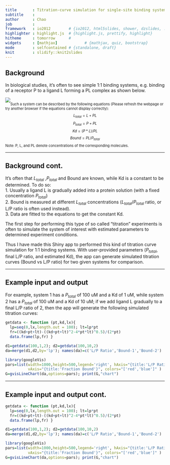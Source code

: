 ```yaml
---
title       : Titration-curve simulation for single-site binding systems
subtitle    : 
author      : Chao
job         : 
framework   : io2012        # {io2012, html5slides, shower, dzslides, ...}
highlighter : highlight.js  # {highlight.js, prettify, highlight}
hitheme     : tomorrow      # 
widgets     : [mathjax]            # {mathjax, quiz, bootstrap}
mode        : selfcontained # {standalone, draft}
knit        : slidify::knit2slides
---
```


## Background

In biological studies, it's often to see simple 1:1 binding systems, e.g. binding of a receptor P to a ligand L forming a PL complex as shown below.

<div style='float:left'> <img src=./binding.png> </div>

<div style='font-size:80%'>
  <br>
  Such a system can be described by the following equations (Please refresh the webpage or try another browser if the equations cannot display correctly):  
  $$ L_{total} = L + PL $$
  $$ P_{total} = P + PL $$
  $$ Kd = (P*L) / PL $$
  $$ Bound = PL / P_{total} $$
  Note: P, L, and PL denote concentrations of the corresponding molecules.
</div>

---

## Background cont.

It's often that $L_{total}$ ,$P_{total}$ and Bound are known, while Kd is a constant to be determined. To do so:  
1. Usually a ligand L is gradually added into a protein solution (with a fixed concentration $P_{total}$)  
2. Bound is measured at different $L_{total}$ concentrations ($L_{total} / P_{total}$ ratio, or L/P ratio is often used instead).  
3. Data are fitted to the equations to get the constant Kd.

The first step for performing this type of so called "titration" experiments is often to simulate the system of interest with estimated parameters to determined experiment conditions.

Thus I have made this Shiny app to performed this kind of titration curve simulation for 1:1 binding systems. With user-provided parameters ($P_{total}$, final L/P ratio, and estimated Kd), the app can generate simulated titration curves (Bound vs L/P ratio) for two given systems for comparison.

---

## Example input and output

For example, system 1 has a $P_{total}$ of 100 uM and a Kd of 1 uM, while system 2 has a $P_{total}$ of 100 uM and a Kd of 10 uM; if we add ligand L gradually to a final L/P ratio of 2, then the app will generate the following simulated titration curves:

```r
getdata <- function (pt,kd,lx){
  lp=seq(0,lx,length.out = 100); lt=lp*pt
  fr=((kd+pt+lt)-((kd+pt+lt)^2-4*pt*lt)^0.5)/(2*pt)
  data.frame(lp,fr) }

d1=getdata(100,1,2); d2=getdata(100,10,2)
da=merge(d1,d2,by='lp'); names(da)=c('L/P Ratio','Bound-1','Bound-2')

library(googleVis)
pars=list(width=1000,height=500,legend='right', hAxis="{title:'L/P Ratio'}",
          vAxis="{title:'Fraction Bound'}", colors="['red','blue']" )
G=gvisLineChart(da,options=pars); print(G,"chart")
```

---

## Example input and output cont.

```r
getdata <- function (pt,kd,lx){
  lp=seq(0,lx,length.out = 100); lt=lp*pt
  fr=((kd+pt+lt)-((kd+pt+lt)^2-4*pt*lt)^0.5)/(2*pt)
  data.frame(lp,fr) }

d1=getdata(100,1,2); d2=getdata(100,10,2)
da=merge(d1,d2,by='lp'); names(da)=c('L/P Ratio','Bound-1','Bound-2')

library(googleVis)
pars=list(width=1000,height=500,legend='right', hAxis="{title:'L/P Ratio'}",
          vAxis="{title:'Fraction Bound'}", colors="['red','blue']" )
G=gvisLineChart(da,options=pars); print(G,"chart")
```
